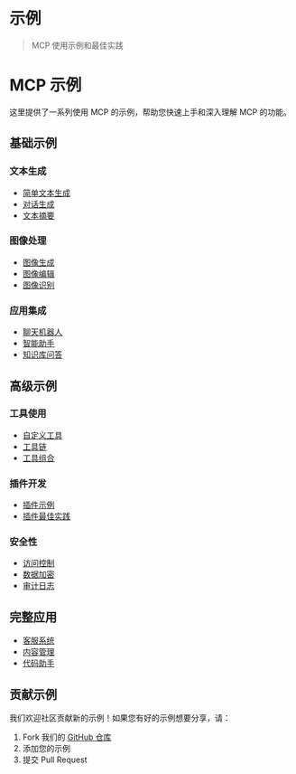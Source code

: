 # 示例

> MCP 使用示例和最佳实践

# MCP 示例

这里提供了一系列使用 MCP 的示例，帮助您快速上手和深入理解 MCP 的功能。

## 基础示例

### 文本生成

- [简单文本生成](/docs/zh/examples/text-generation)
- [对话生成](/docs/zh/examples/conversation)
- [文本摘要](/docs/zh/examples/summarization)

### 图像处理

- [图像生成](/docs/zh/examples/image-generation)
- [图像编辑](/docs/zh/examples/image-editing)
- [图像识别](/docs/zh/examples/image-recognition)

### 应用集成

- [聊天机器人](/docs/zh/examples/chatbot)
- [智能助手](/docs/zh/examples/assistant)
- [知识库问答](/docs/zh/examples/qa-system)

## 高级示例

### 工具使用

- [自定义工具](/docs/zh/examples/custom-tools)
- [工具链](/docs/zh/examples/tool-chain)
- [工具组合](/docs/zh/examples/tool-composition)

### 插件开发

- [插件示例](/docs/zh/examples/plugin-example)
- [插件最佳实践](/docs/zh/examples/plugin-best-practices)

### 安全性

- [访问控制](/docs/zh/examples/access-control)
- [数据加密](/docs/zh/examples/encryption)
- [审计日志](/docs/zh/examples/audit-logging)

## 完整应用

- [客服系统](/docs/zh/examples/customer-service)
- [内容管理](/docs/zh/examples/content-management)
- [代码助手](/docs/zh/examples/code-assistant)

## 贡献示例

我们欢迎社区贡献新的示例！如果您有好的示例想要分享，请：

1. Fork 我们的 [GitHub 仓库](https://github.com/your-org/mcp)
2. 添加您的示例
3. 提交 Pull Request

